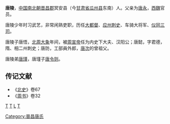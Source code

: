 {{About|西魏北周人物'''唐陵'''|唐朝皇帝皇陵|唐十八陵|河北的唐陵|隆尧唐祖陵}}
'''唐陵'''，[[中国|中国]][[南北朝|南北朝]][[晋昌郡|晋昌郡]]冥安县（今[[甘肃省|甘肃省]][[瓜州县|瓜州县]]东南）人。父亲为[[唐永|唐永]]，[[西魏|西魏]]官员。

唐陵少年时习武艺，非常闲熟吏职，历任[[大都督|大都督]]、[[应州|应州]][[刺史|刺史]]、车骑大将军、[[仪同三司|仪同三司]]。

唐陵子唐悟，[[北周|北周]][[大象|大象]]年间，被[[周宣帝|周宣帝]]任为内史下大夫、汉阳公；唐懿，字君德，隋、相二州刺史；唐防，工部員外郎，[[唐次|唐次]]的曾祖父。

唐陵弟[[唐瑾_(北周)|唐瑾]]，唐瑾子[[唐令则|唐令则]]。

==传记文献==
* 《[[北史|北史]]》卷67
* 《[[周书|周书]]》卷32
[[分类:西魏官员|T]]
[[分类:北周官员|T]]
[[分类:唐姓|L]]
[[分类:瓜州人|T]]
[[Category:晉昌唐氏|Category:晉昌唐氏]]